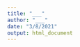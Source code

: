 ```yaml
---
title: "___"
author: "___"
date: "3/8/2021"
output: html_document
---
```


<!--- Consignes
Dans ce carnet de notes, vous devez expérimenter les différentes méthodes d'analyses multivariées vues dans le cadre de ce cours. Ce notebook doit comprendre des classifications hiérarchique ascendantes, des k-moyennes, des positionnements multidimensionnels, des cartes auto-adaptatives, des analyses en composantes principales, des analyses factorielles des correspondances et  des analyses factorielle multiples. Chaque analyse doit être correctement décrites. Essayez de croiser des méthodes comme par exemple l'utilisation d'une CAH (méthode de regroupement) avec une ACP (méthode d'ordination).
--->
